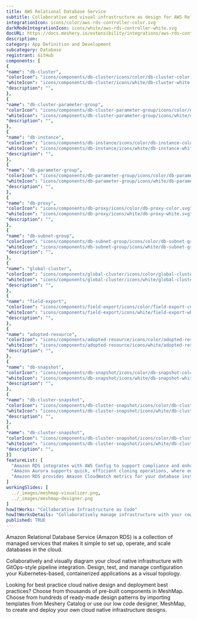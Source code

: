 ```yaml
---
title: AWS Relational Database Service
subtitle: Collaborative and visual infrastructure as design for AWS Relational Database Service
integrationIcon: icons/color/aws-rds-controller-color.svg
darkModeIntegrationIcon: icons/white/aws-rds-controller-white.svg
docURL: https://docs.meshery.io/extensibility/integrations/aws-rds-controller
description: 
category: App Definition and Development
subcategory: Database
registrant: GitHub
components: [
{
"name": "db-cluster",
"colorIcon": "icons/components/db-cluster/icons/color/db-cluster-color.svg",
"whiteIcon": "icons/components/db-cluster/icons/white/db-cluster-white.svg",
"description": "",
},
{
"name": "db-cluster-parameter-group",
"colorIcon": "icons/components/db-cluster-parameter-group/icons/color/db-cluster-parameter-group-color.svg",
"whiteIcon": "icons/components/db-cluster-parameter-group/icons/white/db-cluster-parameter-group-white.svg",
"description": "",
},
{
"name": "db-instance",
"colorIcon": "icons/components/db-instance/icons/color/db-instance-color.svg",
"whiteIcon": "icons/components/db-instance/icons/white/db-instance-white.svg",
"description": "",
},
{
"name": "db-parameter-group",
"colorIcon": "icons/components/db-parameter-group/icons/color/db-parameter-group-color.svg",
"whiteIcon": "icons/components/db-parameter-group/icons/white/db-parameter-group-white.svg",
"description": "",
},
{
"name": "db-proxy",
"colorIcon": "icons/components/db-proxy/icons/color/db-proxy-color.svg",
"whiteIcon": "icons/components/db-proxy/icons/white/db-proxy-white.svg",
"description": "",
},
{
"name": "db-subnet-group",
"colorIcon": "icons/components/db-subnet-group/icons/color/db-subnet-group-color.svg",
"whiteIcon": "icons/components/db-subnet-group/icons/white/db-subnet-group-white.svg",
"description": "",
},
{
"name": "global-cluster",
"colorIcon": "icons/components/global-cluster/icons/color/global-cluster-color.svg",
"whiteIcon": "icons/components/global-cluster/icons/white/global-cluster-white.svg",
"description": "",
},
{
"name": "field-export",
"colorIcon": "icons/components/field-export/icons/color/field-export-color.svg",
"whiteIcon": "icons/components/field-export/icons/white/field-export-white.svg",
"description": "",
},
{
"name": "adopted-resource",
"colorIcon": "icons/components/adopted-resource/icons/color/adopted-resource-color.svg",
"whiteIcon": "icons/components/adopted-resource/icons/white/adopted-resource-white.svg",
"description": "",
},
{
"name": "db-snapshot",
"colorIcon": "icons/components/db-snapshot/icons/color/db-snapshot-color.svg",
"whiteIcon": "icons/components/db-snapshot/icons/white/db-snapshot-white.svg",
"description": "",
},
{
"name": "db-cluster-snapshot",
"colorIcon": "icons/components/db-cluster-snapshot/icons/color/db-cluster-snapshot-color.svg",
"whiteIcon": "icons/components/db-cluster-snapshot/icons/white/db-cluster-snapshot-white.svg",
"description": "",
},
{
"name": "db-cluster-snapshot",
"colorIcon": "icons/components/db-cluster-snapshot/icons/color/db-cluster-snapshot-color.svg",
"whiteIcon": "icons/components/db-cluster-snapshot/icons/white/db-cluster-snapshot-white.svg",
"description": "",
}]
featureList: [
  "Amazon RDS integrates with AWS Config to support compliance and enhance security by recording and auditing changes to the configuration of your DB instance",
  "Amazon Aurora supports quick, efficient cloning operations, where entire multi-terabyte database clusters can be cloned in minutes.",
  "Amazon RDS provides Amazon CloudWatch metrics for your database instances at no additional charge."
]
workingSlides: [
  ../_images/meshmap-visualizer.png,
  ../_images/meshmap-designer.png
]
howItWorks: "Collaborative Infrastructure as Code"
howItWorksDetails: "Collaboratively manage infrastructure with your coworkers synchronously sharing the same designs."
published: TRUE
---
```

<p>
Amazon Relational Database Service (Amazon RDS) is a collection of managed services that makes it simple to set up, operate, and scale databases in the cloud.
</p>
<p>
    Collaboratively and visually diagram your cloud native infrastructure with GitOps-style pipeline integration. Design, test, and manage configuration your Kubernetes-based, containerized applications as a visual topology.
</p>
<p>
    Looking for best practice cloud native design and deployment best practices? Choose from thousands of pre-built components in MeshMap. Choose from hundreds of ready-made design patterns by importing templates from Meshery Catalog or use our low code designer, MeshMap, to create and deploy your own cloud native infrastructure designs.
</p>
